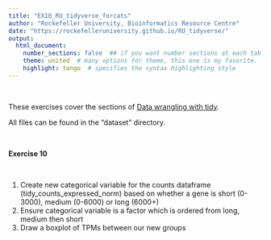 ```yaml
---
title: "EX10_RU_tidyverse_forcats"
author: "Rockefeller University, Bioinformatics Resource Centre"
date: "https://rockefelleruniversity.github.io/RU_tidyverse/"
output: 
  html_document:
    number_sections: false  ## if you want number sections at each table header
    theme: united  # many options for theme, this one is my favorite.
    highlight: tango  # specifies the syntax highlighting style
---
```

<p>&nbsp;</p>
These exercises cover the sections of [Data wrangling with tidy](https://rockefelleruniversity.github.io/RU_tidyverse/). 

All files can be found in the "dataset" directory.
<p>&nbsp;</p>
**Exercise 10**  
<p>&nbsp;</p>
1. Create new categorical variable for the counts dataframe (tidy_counts_expressed_norm) based on whether a gene is short (0-3000), medium (0-6000) or long (6000+)
2. Ensure categorical variable is a factor which is ordered from long, medium then short
3. Draw a boxplot of TPMs between our new groups
